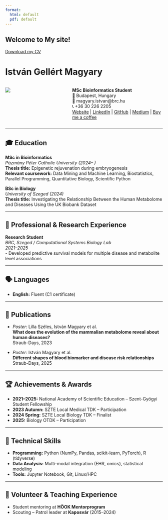 ```yaml
---
format:
  html: default
  pdf: default
---
```


::: {.content-visible when-format="html"}

# Welcome to My site!

[Download my CV](index.pdf)

:::

# István Gellért Magyary

::: {.columns}

::: {.column width="40%"}
![](images/me_circle.png){.img-fluid}
:::

::: {.column width="60%"}
**MSc Bioinformatics Student**  
📍 Budapest, Hungary  
📧 magyary.istvan@brc.hu  
📞 +36 30 226 2205  
[Website](https://magyaryistvan.hu) | [LinkedIn](https://www.linkedin.com/in/istvan-magyary/) | [GitHub](https://github.com/magistak) | [Medium](https://medium.com/@magistak) | [Buy me a coffee](https://coff.ee/magyary)
:::

:::

---


## 🎓 Education

**MSc in Bioinformatics**  
*Pázmány Péter Catholic University (2024– )*  
**Thesis title:** Epigenetic rejuvenation during embryogenesis  
**Relevant coursework:** Data Mining and Machine Learning, Biostatistics, Parallel Programming, Quantitative Biology, Scientific Python

**BSc in Biology**  
*University of Szeged (2024)*  
**Thesis title:** Investigating the Relationship Between the Human Metabolome and Diseases Using the UK Biobank Dataset

---

## 🧬 Professional & Research Experience

**Research Student**  
*BRC, Szeged / Computational Systems Biology Lab*  
*2021–2025*  
- Developed predictive survival models for multiple disease and metabolite level associations

---

## 🗣️ Languages

- **English:** Fluent (C1 certificate)

---

## 📢 Publications

- *Poster:* Lilla Széles, István Magyary et al.  
  **What does the evolution of the mammalian metabolome reveal about human diseases?**  
  Straub-Days, 2023

- *Poster:* István Magyary et al.  
  **Different shapes of blood biomarker and disease risk relationships**  
  Straub-Days, 2025

---

## 🏆 Achievements & Awards

- **2021–2025:** National Academy of Scientific Education – Szent-Gyögyi Student Fellowship
- **2023 Autumn:** SZTE Local Medical TDK – Participation
- **2024 Spring:** SZTE Local Biology TDK – Finalist
- **2025:** Biology OTDK – Participation

---

## 🧠 Technical Skills

- **Programming:** Python (NumPy, Pandas, scikit-learn, PyTorch), R (tidyverse)
- **Data Analysis:** Multi-modal integration (EHR, omics), statistical modeling
- **Tools:** Jupyter Notebook, Git, Linux/HPC

---

## 🤝 Volunteer & Teaching Experience

- Student mentoring at **HÖOK Mentorprogram**
- Scouting – Patrol leader at **Kaposvár** (2015–2024)


